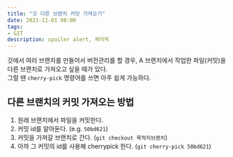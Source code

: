 ```yaml
---
title: "깃 다른 브랜치 커밋 가져오기"
date: 2021-11-01 08:00
tags:
- GIT
description: spoiler alert, 체리픽
---
```


깃에서 여러 브랜치를 만들어서 버전관리를 할 경우, A 브랜치에서 작업한 파일(커밋)을 다른 브랜치로 가져오고 싶을 때가 있다.  
그럴 땐 `cherry-pick` 명령어를 쓰면 아주 쉽게 가능하다.

## 다른 브랜치의 커밋 가져오는 방법

1. 원래 브랜치에서 파일을 커밋한다.
2. 커밋 id를 알아둔다. (e.g. `50bd621`)
3. 커밋을 가져갈 브랜치로 간다. (`git checkout 목적지브랜치`)
4. 아까 그 커밋의 id를 사용해 cherrypick 한다. (`git cherry-pick 50bd621`)
